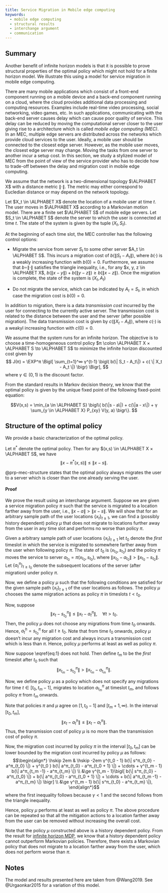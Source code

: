 ```yaml
---
title: Service Migration in Mobile edge computing
keywords:
  - mobile edge computing
  - structural results
  - interchange argument
  - communication
---
```


:::{.callout-note icon=false appearance="simple"}
# <i class="bi bi-journal-text text-primary"></i> Summary
Another benefit of infinite horizon models is that it is possible to
prove structural properties of the optimal policy which might not hold for a finite horizon model. We illustrate this using a model for service migration in mobile edge computing.
:::

There are many mobile applications which consist of a front-end component
running on a mobile device and a back-end component running on a cloud, where
the cloud provides additional data processing and computing resources.
Examples include real-time video processing, social networking, video games,
etc. In such applications, communicating with the back-end server causes delay
which can cause poor quality of service. This delay can be reduced by moving
the computational server closer to the user giving rise to a architecture
which is called _mobile edge computing (MEC)_. In an MEC, multiple edge
servers are distributed across the networks which provide cloud services to
the user. Ideally, a mobile user should be connected to the closest edge
server. However, as the mobile user moves, the closest edge server may change.
Moving the tasks from one server to another incur a setup cost. In this
section, we study a stylized model of MEC from the point of view of the
service provider who has to decide how to trade-off between the delay and
migration cost in mobile edge computing.

We assume that the network is a two-dimensional topology $\ALPHABET X$ with a
distance metric $\| \cdot \|$. The metric may either correspond to Eucledian
distance or may depend on the network topology. 

Let $X_t \in \ALPHABET X$ denote the location of a mobile user at time $t$.
The user moves in $\ALPHABET X$ according to a Markovian motion model. There
are a finite set $\ALPHABET S$ of mobile edge servers. Let $S_t \in \ALPHABET
S$ denote the server to which the user is connected at time $t$. The state of
the system is given by the tuple $(X_t, S_t)$. 

At the beginning of each time slot, the MEC controller has the following
control options:

* Migrate the service from server $S_t$ to some other server $A_t \in
  \ALPHABET S$. This incurs a migration cost of $b(\|S_t - A_t \|)$, where
  $b(⋅)$ is a weakly increasing function with $b(0) = 0$. Furthermore, we
  assume that $b \circ \| ⋅ \|$ satisfies the triangle inequality, i.e., for
  any $x, y, z \in \ALPHABET X$, $b(\|x - y\|) + b(\|y - z \|) \ge b(\|x - z
  \|)$. Once the migration is complete, the state of the system is $(X_t,
  A_t)$

* Do not migrate the service, which can be indicated by $A_t = S_t$, in which
  case the migration cost is $b(0) = 0$. 

In addition to migration, there is a data _transmission cost_ incurred by the
user for connecting to the currently active server. The transmission cost is
related to the distance between the user and the server (after possible
migration). The data transmission cost is given by $c(\| X_t - A_t \|)$, where
$c(⋅)$ is a weakyl increasing function with $c(0) = 0$. 

We assume that the system runs for an infinite horizon. The objective is to
choose a time-homogeneous control policy $π \colon \ALPHABET X × \ALPHABET
S \to \ALPHABET S$ to minimize the infinite horizon discounted cost given by 
$$
  J(π) = \EXP^π \Bigl[ \sum_{t=1}^∞ γ^{t-1} 
  \bigl( b(\| S_t - A_t\|) + c( \| X_t - A_t \|) \bigr) \Bigr],
$$
where $γ \in (0,1)$ is the discount factor. 

From the standard results in Markov decision theory, we know that the optimal
policy is given by the unique fixed point of the following fixed-point
equation:

$$V(x,s) = \min_{a \in \ALPHABET S} 
\bigl\{ b(\|s - a\|) + c(\|a - x\|) + γ \sum_{y \in \ALPHABET X}
  P_{xy} V(y, a) \bigr\}.
$$

## Structure of the optimal policy

We provide a basic characterization of the optimal policy.

:::{#prp-mec-structure}
Let $π^*$ denote the optimal policy. Then for any $(x,s) \in \ALPHABET
X × \ALPHABET S$, we have
$$ \| x - π^*(x,s) \| \le \| x - s \|. $$
:::

@prp-mec-structure states that the optimal policy always migrates the user to a
server which is closer than the one already serving the user. 

:::{.callout-note collapse="true"}  
#### Proof {-}

We prove the result using an interchange argument. Suppose we are given a
service migration policy $π$ such that the service is migrated to a location
farther away from the user, i.e., $\|x - a\| > \| x - s \|$. We will show that
for an arbitrary sample path of the user locations $\{ x_t\}_{t \ge 1}$, we
can find a (possibly history dependent) policy $μ$ that does not migrate to
locations further away from the user in any time slot and performs no worse
than policy $π$. 

Given a arbitrary sample path of user locations $\{x_t\}_{t \ge 1}$ let $t_0$
denote the _first_ timeslot in which the service is migrated to somewhere
farther away from the user when following policy $π$. The state of $t_0$ is
$(x_{t_0}, s_{t_0})$ and the policy $π$ moves the service to server $a_{t_0} =
π(x_{t_0}, s_{t_0})$, where $\|x_{t_0} - a_{t_0}\| > \| x_{t_0} - s_{t_0} \|$.
Let $\{a^π_t\}_{t \ge t_0}$ denote the subsequent locations of the server
(after migration) under policy $π$.

Now, we define a policy $μ$ such that the following conditions are satisfied
for the given sample path $\{x_t\}_{t \ge 1}$ of the user locations as
follows. The policy $μ$ chooses the same migration actions as policy $π$ in timeslots $t < t_0$.

Now, suppose 
$$\begin{equation} \label{eq:1}
  \| x_{t} - s^π_{t_0} \| \le \| x_{t} - a^π_{t} \|, \quad \forall t > t_0.
\end{equation}$$
Then, the policy $μ$ does not choose any migrations from time $t_0$ onwards.
Hence, $a^h_t = s^π_{t_0}$ for all $t \ge t_0$. Note that from time $t_0$
onwards, policy $μ$ doesn't incur any migration cost and always incurs a
transmission cost which is less than $π$. Hence, policy $μ$
performs at least as well as policy $π$. 

Now suppose \\eqref{eq:1} does not hold. Then define $t_m$ to be the _first_
timeslot after $t_0$ such that
$$
  \| x_{t_m} - s^π_{t_0} \| > \| x_{t_m} - a^π_{t_m} \|.
$$

Now, we define policy $μ$ as a policy which does not specify any migrations
for time $t \in [t_0, t_m - 1]$, migrates to location $a^π_{t_m}$ at timeslot
$t_m$, and follows policy $π$ from $t_m$ onwards. 

Note that policies $π$ and $μ$ agree on $[1, t_0 -1]$ and $[t_m + 1, ∞)$. In
the interval $[t_0, t_m]$, 
$$
  \| x_{t} - a^h_t \| \le \| x_t - a^π_t \|.
$$
Thus, the transmission cost of policy $μ$ is no more than the transmission
cost of policy $π$. 

Now, the migration cost incurred by policy $π$ in the interval $[t_0, t_m]$
can be lower bounded by the migration cost incurred by policy $μ$ as follows:
$$\begin{align*}
  \hskip 2em & \hskip -2em
  γ^{t_0 - 1}  b(\| s^π_{t_0} - a^π_{t_0} \|) + 
  γ^{t_0 } b(\| a^π_{t_0} - a^π_{t_0 + 1} \|) + \cdots  + 
  γ^{t_m - 1} b(\| a^π_{t_m -1} - a^π_{t_m} \|) \\
  &\ge
  γ^{t_m - 1}\bigl[ 
    b(\| s^π_{t_0} - a^π_{t_0} \|) + 
   b(\| a^π_{t_0} - a^π_{t_0 + 1} \|) + \cdots  + 
   b(\| a^π_{t_m -1} - a^π_{t_m} \|)  \bigr]
  \\
  &\ge
  γ^{t_m - 1} b(\| s^π_{t_0} - a^π_{t_m} \|),
\end{align*}$$
where the first inequality follows because $γ < 1$ and the second follows from
the triangle inequality.


Hence, policy $μ$ performs at least as well as policy $π$. The above procedure
can be repeated so that all the mitigation actions to a location farther away
from the user can be removed without increasing the overall cost. 

Note that the policy $μ$ constructed above is a history dependent policy. From
the result for [infinite horizon MDP][inf-MDP], we know that a history
dependent policy cannot outperform Markovian policies. Therefore, there exists
a Markovian policy that does not migrate to a location farther away from the
user, which does not perform worse than $π$. 
:::

[inf-MDP]: inf-horizon.html


## Notes {-}

The model and results presented here are taken from @Wang2019. See
@Urgaonkar2015 for a variation of this model. 
